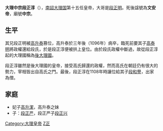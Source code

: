 {{About|歷史人物|武俠小說中的段正淳|段正淳 (天龙八部)}}
{{unreferenced|time=2012-2-17}}
{{Emperorcn box|图像=
|名称=大理中宗
|姓名=段正淳
|庙号=中宗
|谥号=文安皇帝
|陵墓=
|政权=[[大理国|大理国]]
|出生日期=11世纪
|逝世日期=12世纪
|在位=1096年－1108年
|年号=[[天授_(大理)|天授]]：1096年<br />
[[明开|明开]]：1097年－1103年<br />
[[天政|天政]]：1103年－1104年<br />
[[文安_(大理)|文安]]：1104年－1108年
}}

'''大理中宗段正淳'''（{{bd|11世纪||12世紀|catIdx=D}}），[[南詔|南詔]][[大理国|大理国]]第十五任皇帝，大哥是[[段正明|段正明]]。死後諡號為'''文安帝'''，廟號'''中宗'''。

== 生平 ==
其兄段正明被[[高升泰|高升泰]]篡位，高升泰於三年後（1096年）病卒，臨死前要其子[[高泰明|高泰明]]將政權還給段氏，於是段正淳便被拱上皇位。由於段氏政權中斷過，故從段正淳起的大理國稱為[[後大理國|後大理國]]。

段正淳雖然是後大理國的皇帝，接受高氏歸還的政權，然而高氏在朝廷仍有很大的勢力，宰相皆出自高氏之門。最後，段正淳在1108年時讓位給其子[[段和譽|段和譽]]，出家為僧。

== 家庭 ==
*妃子[[高升潔|高升潔]]，高升泰之妹
*子：[[段正严|段正严]]，段正严子[[段正兴|段正兴]]

{{中国皇帝|[[大中國|大中國]]表正皇帝[[高升泰|高升泰]]|子 [[大理國|大理國]]憲宗宣仁帝[[段和譽|段和譽]]|[[大理國|大理國]]中宗文安帝|1096-1108}}
{{大理君主}}

{{DEFAULTSORT:Duan段}}
[[Category:大理皇帝|Category:大理皇帝]]
[[Category:段姓|Z正]]